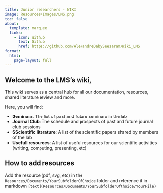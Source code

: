```yaml
---
title: Junior researchers - WIKI
image: Resources/Images/LMS.png
toc: false
about:
  template: marquee
  links:
    - icon: github
      text: Github
      href: https://github.com/AlexandreDabySeesaram/Wiki_LMS
format:
  html:
    page-layout: full
---
```


## Welcome to the LMS's wiki,
This wiki serves as a central hub for all our documentation, resources, shared literature review and more.

Here, you will find:

* **Seminars**: The list of past and future seminars in the lab
* **Journal Club**: The schedule and prospects of past and future journal club sessions
* **SScientific literature**: A list of the scientific papers shared by members of the lab
* **Usefull resources**: A list of useful resources for our scientific activities (writing, computing, presenting, etc)

## How to add resources
 Add the resource (pdf, svg, etc) in the `Resources/Documents/YourSubfolderOfChoice` folder and reference it in markdown `[text](Resources/Documents/YourSubfolderOfChoice/YourFile)`



